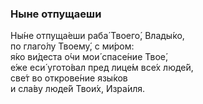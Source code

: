 ### Ныне отпущаеши

Ны́не отпуща́еши раба́ Твоего́, Влады́ко,  
по глаго́лу Твоему́, с ми́ром:  
я́ко ви́деста о́чи мои́ спасе́ние Твое́,  
е́же еси́ угото́вал пред лице́м все́х люде́й,  
све́т во открове́ние язы́ков  
и сла́ву люде́й Твои́х, Изра́иля.
